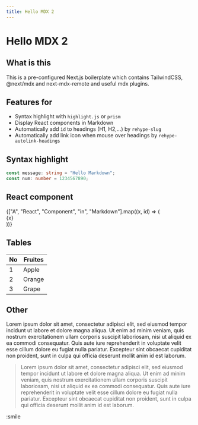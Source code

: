 ```yaml
---
title: Hello MDX 2
---
```


# Hello MDX 2

## What is this

This is a pre-configured Next.js boilerplate which contains TailwindCSS, @next/mdx and next-mdx-remote and useful mdx plugins.

## Features for

- Syntax highlight with `highlight.js` or `prism`
- Display React components in Markdown
- Automatically add `id` to headings (H1, H2,...) by `rehype-slug`
- Automatically add link icon when mouse over headings by `rehype-autolink-headings`

## Syntax highlight

```ts
const message: string = "Hello Markdown";
const num: number = 1234567890;
```

## React component

<div
  style={{
    display: "flex",
    backgroundColor: "#333333",
    padding: 8,
    borderRadius: 5,
  }}
>
  {["A", "React", "Component", "in", "Markdown"].map((x, id) => (
    <div
      style={{
        display: "flex",
        justifyContent: "center",
        padding: 4,
        marginRight: 8,
        backgroundColor: "#ffffff",
        color: "#333333",
        width: 110,
        fontWeight: 700,
        borderRadius: 3,
      }}
      key={x}
    >
      {x}
    </div>
  ))}
</div>

## Tables

| No  | Fruites |
| --- | ------- |
| 1   | Apple   |
| 2   | Orange  |
| 3   | Grape   |

## Other

Lorem ipsum dolor sit amet, consectetur adipisci elit, sed eiusmod tempor incidunt ut labore et dolore magna aliqua. Ut enim ad minim veniam, quis nostrum exercitationem ullam corporis suscipit laboriosam, nisi ut aliquid ex ea commodi consequatur. Quis aute iure reprehenderit in voluptate velit esse cillum dolore eu fugiat nulla pariatur. Excepteur sint obcaecat cupiditat non proident, sunt in culpa qui officia deserunt mollit anim id est laborum.

> Lorem ipsum dolor sit amet, consectetur adipisci elit, sed eiusmod tempor incidunt ut labore et dolore magna aliqua. Ut enim ad minim veniam, quis nostrum exercitationem ullam corporis suscipit laboriosam, nisi ut aliquid ex ea commodi consequatur. Quis aute iure reprehenderit in voluptate velit esse cillum dolore eu fugiat nulla pariatur. Excepteur sint obcaecat cupiditat non proident, sunt in culpa qui officia deserunt mollit anim id est laborum.

:smile

